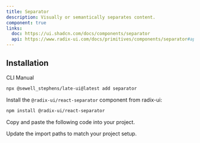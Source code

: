 ```yaml
---
title: Separator
description: Visually or semantically separates content.
component: true
links:
  doc: https://ui.shadcn.com/docs/components/separator
  api: https://www.radix-ui.com/docs/primitives/components/separator#api-reference
---
```


## Installation

<Tabs defaultValue="cli">

<TabsList>
<TabsTrigger value="cli">CLI</TabsTrigger>
<TabsTrigger value="manual">Manual</TabsTrigger>
</TabsList>
<TabsContent value="cli">

```bash
npx @sewell_stephens/late-ui@latest add separator
```

</TabsContent>

<TabsContent value="manual">

<Steps>

<Step>

Install the `@radix-ui/react-separator` component from radix-ui:

```bash
npm install @radix-ui/react-separator
```

</Step>

<Step>

Copy and paste the following code into your project.

</Step>

<ComponentSource name="separator" />

<Step>

Update the import paths to match your project setup.

</Step>

</Steps>

  </TabsContent>

</Tabs>
